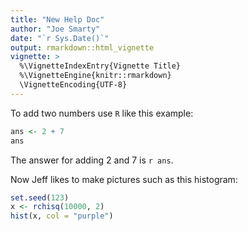 ```yaml
---
title: "New Help Doc"
author: "Joe Smarty"
date: "`r Sys.Date()`"
output: rmarkdown::html_vignette
vignette: >
  %\VignetteIndexEntry{Vignette Title}
  %\VignetteEngine{knitr::rmarkdown}
  \VignetteEncoding{UTF-8}
---
```


To add two numbers use `R` like this example:

```r
ans <- 2 + 7
ans
```

The answer for adding 2 and 7 is `r ans`.

Now Jeff likes to make pictures such as this histogram:

```r
set.seed(123)
x <- rchisq(10000, 2)
hist(x, col = "purple")
```
